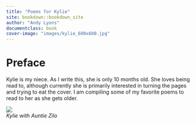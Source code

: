```yaml
---
title: "Poems for Kylie"
site: bookdown::bookdown_site
author: "Andy Lyons"
documentclass: book
cover-image: "images/kylie_600x600.jpg"
---
```


# Preface {-}

Kylie is my niece. As I write this, she is only 10 months old. She loves being read to, although currently she is primarily interested in turning the pages and trying to eat the cover. I am  compiling some of my favorite poems to read to her as she gets older.

![](images/kylie_600x600.jpg)  
*Kylie with Auntie Zilo*

